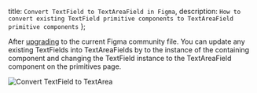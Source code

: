   title: `Convert TextField to TextAreaField in Figma`,
  description: `How to convert existing TextField primitive components to TextAreaField primitive components`
};

After [upgrading](/console/uibuilder/figmatocode/#upgrading-figma-files) to the current Figma community file. You can update any existing TextFields into TextAreaFields by to the instance of the containing component and changing the TextField instance to the TextAreaField component on the primitives page.

![Convert TextField to TextArea](/images/console/ui-figma-textfield-to-textarea.gif)
